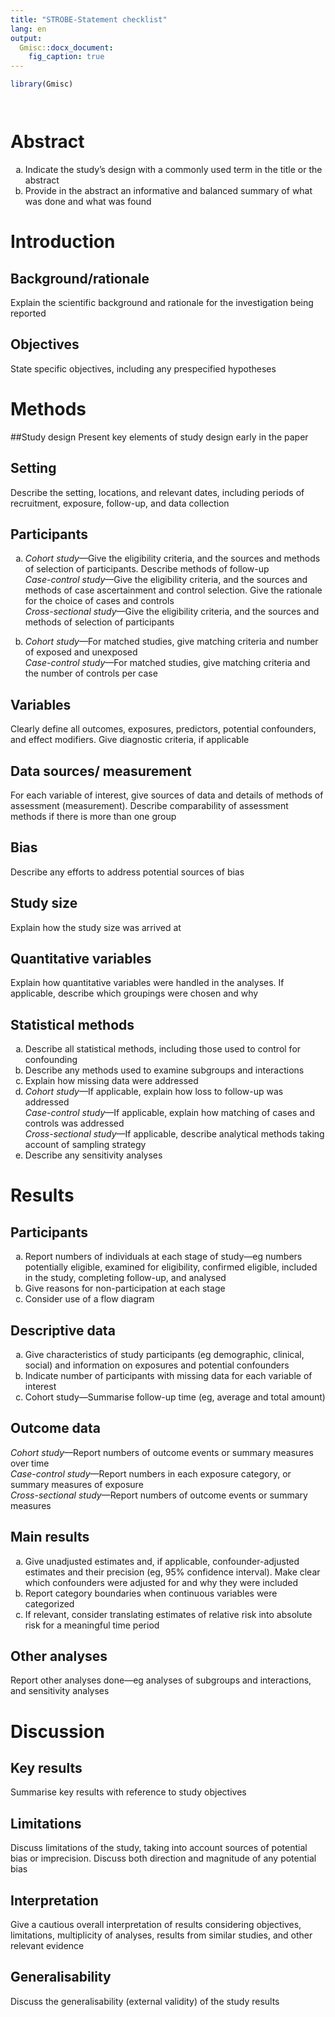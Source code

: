 ```yaml
---
title: "STROBE-Statement checklist"
lang: en
output:
  Gmisc::docx_document:
    fig_caption: true
---
```


```r
library(Gmisc)
```

```r

```

```r

```

# Abstract
(a) Indicate the study’s design with a commonly used term in the title or the abstract
(b) Provide in the abstract an informative and balanced summary of what was done and what was found

# Introduction

## Background/rationale
Explain the scientific background and rationale for the investigation being reported

## Objectives	
State specific objectives, including any prespecified hypotheses

# Methods

##Study design
Present key elements of study design early in the paper

## Setting
Describe the setting, locations, and relevant dates, including periods of recruitment, exposure, follow-up, and data collection

## Participants	
(a) *Cohort study*—Give the eligibility criteria, and the sources and methods of selection of participants. Describe methods of follow-up  
*Case-control study*—Give the eligibility criteria, and the sources and methods of case ascertainment and control selection. Give the rationale for the choice of cases and controls  
*Cross-sectional study*—Give the eligibility criteria, and the sources and methods of selection of participants  
		
(b) *Cohort study*—For matched studies, give matching criteria and number of exposed and unexposed  
*Case-control study*—For matched studies, give matching criteria and the number of controls per case  

## Variables
Clearly define all outcomes, exposures, predictors, potential confounders, and effect modifiers. Give diagnostic criteria, if applicable

## Data sources/ measurement
For each variable of interest, give sources of data and details of methods of assessment (measurement). Describe comparability of assessment methods if there is more than one group

## Bias
Describe any efforts to address potential sources of bias

## Study size
Explain how the study size was arrived at

## Quantitative variables
Explain how quantitative variables were handled in the analyses. If applicable, describe which groupings were chosen and why

## Statistical methods
(a) Describe all statistical methods, including those used to control for confounding  
(b) Describe any methods used to examine subgroups and interactions  
(c) Explain how missing data were addressed  
(d) *Cohort study*—If applicable, explain how loss to follow-up was addressed  
*Case-control study*—If applicable, explain how matching of cases and controls was addressed  
*Cross-sectional study*—If applicable, describe analytical methods taking account of sampling strategy  
(e) Describe any sensitivity analyses

# Results

## Participants  
(a) Report numbers of individuals at each stage of study—eg numbers potentially eligible, examined for eligibility, confirmed eligible, included in the study, completing follow-up, and analysed  
(b) Give reasons for non-participation at each stage  
(c) Consider use of a flow diagram  

## Descriptive data	
(a) Give characteristics of study participants (eg demographic, clinical, social) and information on exposures and potential confounders  
(b) Indicate number of participants with missing data for each variable of interest  
(c) Cohort study—Summarise follow-up time (eg, average and total amount)  

## Outcome data
*Cohort study*—Report numbers of outcome events or summary measures over time  
*Case-control study*—Report numbers in each exposure category, or summary measures of exposure  
*Cross-sectional study*—Report numbers of outcome events or summary measures

## Main results	
(a) Give unadjusted estimates and, if applicable, confounder-adjusted estimates and their precision (eg, 95% confidence interval). Make clear which confounders were adjusted for and why they were included  
(b) Report category boundaries when continuous variables were categorized  
(c) If relevant, consider translating estimates of relative risk into absolute risk for a meaningful time period  

## Other analyses	
Report other analyses done—eg analyses of subgroups and interactions, and sensitivity analyses

# Discussion

## Key results
Summarise key results with reference to study objectives

## Limitations
Discuss limitations of the study, taking into account sources of potential bias or imprecision. Discuss both direction and magnitude of any potential bias

## Interpretation
Give a cautious overall interpretation of results considering objectives, limitations, multiplicity of analyses, results from similar studies, and other relevant evidence

## Generalisability
Discuss the generalisability (external validity) of the study results
